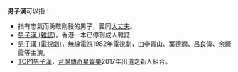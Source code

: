 '''男子漢'''可以指：
* 指有志氣而勇敢剛毅的男子，義同[[大丈夫|大丈夫]]。 
* [[男子漢_(雜誌)|男子漢 (雜誌)]]，香港一本已停刊成人雜誌
* [[男子漢_(電視劇)|男子漢 (電視劇)]]，無線電視1982年電視劇，由李青山、葉德嫻、呂良偉、余綺霞等主演。
* [[TOP1男子漢|TOP1男子漢]]，[[台灣|台灣]][[傳奇星娛樂|傳奇星娛樂]]2017年出道之新人組合。 
{{disambig|Cat=三字消歧义}}